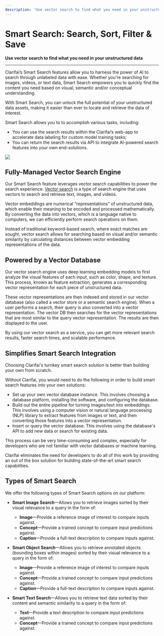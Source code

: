 ```yaml
---
description: 'Use vector search to find what you need in your unstructured data'
---
```


# Smart Search: Search, Sort, Filter & Save

**Use vector search to find what you need in your unstructured data**
<hr />

Clarifai’s Smart Search features allow you to harness the power of AI to search through unlabeled data with ease. Whether you're searching for images, videos, or text data, Smart Search empowers you to quickly find the content you need based on visual, semantic and/or conceptual understanding. 

With Smart Search, you can unlock the full potential of your unstructured data assets, making it easier than ever to locate and retrieve the data of interest. 

Smart Search allows you to to accomplish various tasks, including:

- You can use the search results within the Clarifai’s web-app to accelerate data labeling for custom model training tasks;
- You can return the search results via API to integrate AI-powered search features into your own end-solutions.

![](/img/spacetime.svg)

## Fully-Managed Vector Search Engine 

Our Smart Search feature leverages vector search capabilities to power the search experience. [Vector search](https://www.clarifai.com/blog/finding-what-you-need-a-comprehensive-guide-to-vector-search) is a type of search engine that uses vectors to search and retrieve text, images, and videos.

Vector embeddings are numerical “representations” of unstructured data, which enable their meaning to be encoded and processed mathematically. By converting the data into vectors, which is a language native to computers, we can efficiently perform search operations on them. 

Instead of traditional keyword-based search, where exact matches are sought, vector search allows for searching based on visual and/or semantic similarity by calculating distances between vector embedding representations of the data. 

## Powered by a Vector Database

Our vector search engine uses deep learning embedding models to first analyze the visual features of each input, such as color, shape, and texture. This process, known as feature extraction, generates a corresponding vector representation for each piece of unstructured data.

These vector representations are then indexed and stored in our vector database (also called a vector store or a semantic search engine). When a user performs a search, their query is also converted into a vector representation. The vector DB then searches for the vector representations that are most similar to the query vector representation. The results are then displayed to the user. 

By using our vector search as a service, you can get more relevant search results, faster search times, and scalable performance. 

## Simplifies Smart Search Integration

Choosing Clarifai's turnkey smart search solution is better than building your own from scratch.  

Without Clarifai, you would need to do the following in order to build smart search features into your own solutions:

- Set up your own vector database instance. This involves choosing a database platform, installing the software, and configuring the database.
- Build out the entire pipeline for turning images/text into embeddings. This involves using a computer vision or natural language processing (NLP) library to extract features from images or text, and then converting those features into a vector representation.
- Insert or query the vector database. This involves using the database's API to add new data or search for existing data.

This process can be very time-consuming and complex, especially for developers who are not familiar with vector databases or machine learning. 

Clarifai eliminates the need for developers to do all of this work by providing an out of the box solution for building state-of-the-art smart search capabilities.

## Types of Smart Search

We offer the following types of Smart Search options on our platform:

- **Smart Image Search**—Allows you to retrieve images sorted by their visual relevance to a query in the form of: 
   - **Image**—Provide a reference image of interest to compare inputs against.
   - **Concept**—Provide a trained concept to compare input predictions against.
   - **Caption**—Provide a full-text description to compare inputs against.

- **Smart Object Search**—Allows you to retrieve annotated objects (bounding boxes within images) sorted by their visual relevance to a query in the form of:
  - **Image**—Provide a reference image of interest to compare inputs against.
  - **Concept**—Provide a trained concept to compare input predictions against.
  - **Caption**—Provide a full-text description to compare inputs against.

- **Smart Text Search**—Allows you to retrieve text data sorted by their content and semantic similarity to a query in the form of:
  - **Text**—Provide a text description to compare input predictions against. 
  - **Concept**—Provide a trained concept to compare input predictions against.




